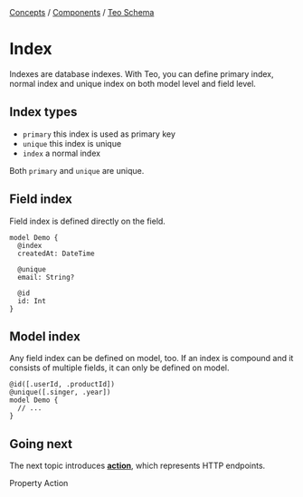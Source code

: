 
<div className="breadcrumbs">
  <span className="breadcrumb">
    <a href="/docs/concepts">Concepts</a>
  </span>
  <span> / </span>
  <span className="breadcrumb">
    <a href="/docs/concepts/components">Components</a>
  </span>
  <span> / </span>
  <span className="breadcrumb">
    <a href="/docs/concepts/components/teo-schema">Teo Schema</a>
  </span>
</div>

# Index

Indexes are database indexes. With Teo, you can define primary index, normal
index and unique index on both model level and field level.

## Index types

- `primary` this index is used as primary key
- `unique` this index is unique
- `index` a normal index

Both `primary` and `unique` are unique.

## Field index

Field index is defined directly on the field.

```teo showLineNumbers /index/ /unique/ /primary/
model Demo {
  @index
  createdAt: DateTime

  @unique
  email: String?

  @id
  id: Int
}
```

## Model index

Any field index can be defined on model, too. If an index is compound and it
consists of multiple fields, it can only be defined on model.

```teo showLineNumbers /@id/ /@unique/
@id([.userId, .productId])
@unique([.singer, .year])
model Demo {
  // ...
}
```

## Going next

The next topic introduces
[**action**](/docs/concepts/components/teo-server/action), which represents
HTTP endpoints.

<PrevNext>
  <PrevArticle href="/docs/concepts/components/teo-schema/property">Property</PrevArticle>
  <NextArticle href="/docs/concepts/components/teo-schema/action">Action</NextArticle>
</PrevNext>
